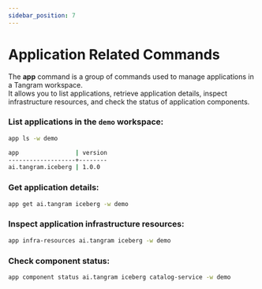 ```yaml
---
sidebar_position: 7
---
```


# Application Related Commands

The **app** command is a group of commands used to manage applications in a Tangram workspace.  
It allows you to list applications, retrieve application details, inspect infrastructure resources, and check the status of application components.

### List applications in the `demo` workspace:

```bash
app ls -w demo

app                | version
-------------------+--------
ai.tangram.iceberg | 1.0.0
```


### Get application details:
```bash
app get ai.tangram iceberg -w demo
```

### Inspect application infrastructure resources:
```bash
app infra-resources ai.tangram iceberg -w demo
```

### Check component status:
```bash
app component status ai.tangram iceberg catalog-service -w demo
```

